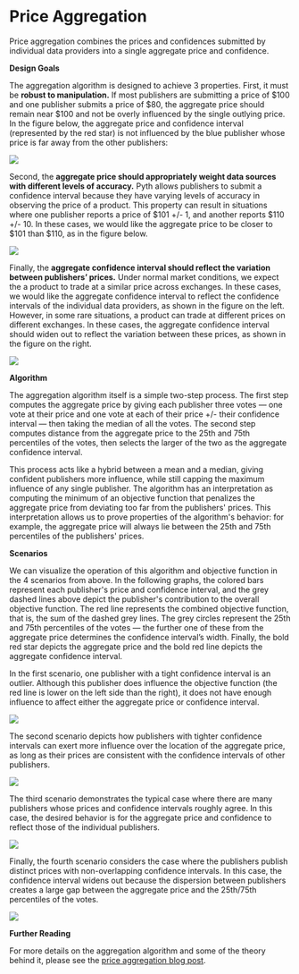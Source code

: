 # Price Aggregation

Price aggregation combines the prices and confidences submitted by individual data providers into a single aggregate price and confidence.

**Design Goals**

The aggregation algorithm is designed to achieve 3 properties. First, it must be **robust to manipulation.** If most publishers are submitting a price of \$100 and one publisher submits a price of \$80, the aggregate price should remain near \$100 and not be overly influenced by the single outlying price. In the figure below, the aggregate price and confidence interval (represented by the red star) is not influenced by the blue publisher whose price is far away from the other publishers:

![](<../../images/https___bucketeer-e05bbc84-baa3-437e-9518-adb32be77984.s3.amazonaws.com_public_images_8c7da880-4157-4543-a293-37b5f5bfdac1_291x172 (1).jpeg>)

Second, the **aggregate price should appropriately weight data sources with different levels of accuracy.** Pyth allows publishers to submit a confidence interval because they have varying levels of accuracy in observing the price of a product. This property can result in situations where one publisher reports a price of \$101 +/- 1, and another reports \$110 +/- 10. In these cases, we would like the aggregate price to be closer to \$101 than \$110, as in the figure below.

![](<../../images/https___bucketeer-e05bbc84-baa3-437e-9518-adb32be77984.s3.amazonaws.com_public_images_c0ab7e74-adb8-4324-9ef1-607c41bde1d4_292x171 (1).jpeg>)

Finally, the **aggregate confidence interval should reflect the variation between publishers’ prices.**
Under normal market conditions, we expect the a product to trade at a similar price across exchanges.
In these cases, we would like the aggregate confidence interval to reflect the confidence intervals of the individual data providers, as shown in the figure on the left.
However, in some rare situations, a product can trade at different prices on different exchanges.
In these cases, the aggregate confidence interval should widen out to reflect the variation between these prices, as shown in the figure on the right.

![](<../../images/https___bucketeer-e05bbc84-baa3-437e-9518-adb32be77984.s3.amazonaws.com_public_images_0b4c8b1e-26bb-4131-8e2b-f725839d1bad_577x181 (1).jpeg>)

**Algorithm**

The aggregation algorithm itself is a simple two-step process.
The first step computes the aggregate price by giving each publisher three votes — one vote at their price and one vote at each of their price +/- their confidence interval — then taking the median of all the votes.
The second step computes distance from the aggregate price to the 25th and 75th percentiles of the votes, then selects the larger of the two as the aggregate confidence interval.

This process acts like a hybrid between a mean and a median, giving confident publishers more influence, while still capping the maximum influence of any single publisher.
The algorithm has an interpretation as computing the minimum of an objective function that penalizes the aggregate price from deviating too far from the publishers' prices.
This interpretation allows us to prove properties of the algorithm's behavior: for example, the aggregate price will always lie between the 25th and 75th percentiles of the publishers' prices.

**Scenarios**

We can visualize the operation of this algorithm and objective function in the 4 scenarios from above.
In the following graphs, the colored bars represent each publisher's price and confidence interval, and the grey dashed lines above depict the publisher's contribution to the overall objective function.
The red line represents the combined objective function, that is, the sum of the dashed grey lines.
The grey circles represent the 25th and 75th percentiles of the votes — the further one of these from the aggregate price determines the confidence interval’s width.
Finally, the bold red star depicts the aggregate price and the bold red line depicts the aggregate confidence interval.

In the first scenario, one publisher with a tight confidence interval is an outlier.
Although this publisher does influence the objective function (the red line is lower on the left side than the right), it does not have enough influence to affect either the aggregate price or confidence interval.

![](<../../images/https___bucketeer-e05bbc84-baa3-437e-9518-adb32be77984.s3.amazonaws.com_public_images_a48fd6dc-356f-49fc-975a-290042f368e6_252x292 (1).jpeg>)

The second scenario depicts how publishers with tighter confidence intervals can exert more influence over the location of the aggregate price, as long as their prices are consistent with the confidence intervals of other publishers.

![](<../../images/https___bucketeer-e05bbc84-baa3-437e-9518-adb32be77984.s3.amazonaws.com_public_images_26665263-76ef-43e7-ad50-37b7b3f2775a_250x295 (1).jpeg>)

The third scenario demonstrates the typical case where there are many publishers whose prices and confidence intervals roughly agree.
In this case, the desired behavior is for the aggregate price and confidence to reflect those of the individual publishers.

![](<../../images/https___bucketeer-e05bbc84-baa3-437e-9518-adb32be77984.s3.amazonaws.com_public_images_8a2812c7-73d9-4d3f-8058-d5489ec3407b_230x290 (1) (1).jpeg>)

Finally, the fourth scenario considers the case where the publishers publish distinct prices with non-overlapping confidence intervals.
In this case, the confidence interval widens out because the dispersion between publishers creates a large gap between the aggregate price and the 25th/75th percentiles of the votes.

![](<../../images/https___bucketeer-e05bbc84-baa3-437e-9518-adb32be77984.s3.amazonaws.com_public_images_812a2656-0c46-4b64-9538-fccb364cb343_260x283 (1).jpeg>)

**Further Reading**

For more details on the aggregation algorithm and some of the theory behind it, please see the [price aggregation blog post](https://pythnetwork.medium.com/pyth-price-aggregation-proposal-770bfb686641).
